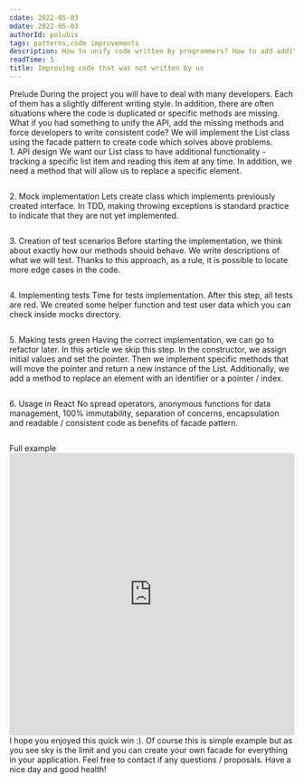 ```yaml
---
cdate: 2022-05-03
mdate: 2022-05-03
authorId: polubis
tags: patterns,code improvements
description: How to unify code written by programmers? How to add additional methods? How to hide what is not needed and how to simply make your life easier with facade pattern.
readTime: 5
title: Improving code that was not written by us
---
```


<Section>
  <XL>Prelude</XL>
  <M>
    During the project you will have to deal with many developers. Each of them
    has a slightly different writing style. In addition, there are often
    situations where the code is duplicated or specific methods are missing.
  </M>
  <M>
    What if you had something to unify the API, add the missing methods and
    force developers to write consistent code?
  </M>
  <Hint hasBg>
    We will implement the List class using the facade pattern to create code
    which solves above problems.
  </Hint>
</Section>

<Section>
  <XL>1. API design</XL>
  <M>
    We want our List class to have additional functionality - tracking a
    specific list item and reading this item at any time.
  </M>
  <M>
    In addition, we need a method that will allow us to replace a specific
    element.
  </M>
  <Code description="Several types for understanding implementation">
    <deckgo-highlight-code src="https://raw.githubusercontent.com/polubis/Creating-list-abstraction-for-arrays/main/src/snippets/1_API_design.ts"></deckgo-highlight-code>
  </Code>
</Section>

<Section>
  <XL>2. Mock implementation</XL>
  <M>
    Lets create class which implements previously created interface. In TDD,
    making throwing exceptions is standard practice to indicate that they are
    not yet implemented.
  </M>
  <Code description="Fake implementation for TypeScript peace of mind :)">
    <deckgo-highlight-code src="https://raw.githubusercontent.com/polubis/Creating-list-abstraction-for-arrays/main/src/snippets/2_Mock_implementation.ts"></deckgo-highlight-code>
  </Code>
</Section>

<Section>
  <XL>3. Creation of test scenarios</XL>
  <M>
    Before starting the implementation, we think about exactly how our methods
    should behave. We write descriptions of what we will test. Thanks to this
    approach, as a rule, it is possible to locate more edge cases in the code.
  </M>
  <Code>
    <deckgo-highlight-code src="https://raw.githubusercontent.com/polubis/Creating-list-abstraction-for-arrays/main/src/snippets/3_Creation_of_test_scenarios.ts"></deckgo-highlight-code>
  </Code>
</Section>

<Section>
  <XL>4. Implementing tests</XL>
  <M>
    Time for tests implementation. After this step, all tests are red. We
    created some helper function and test user data which you can check inside
    mocks directory.
  </M>
  <Code description="Several tests written in jest">
    <deckgo-highlight-code src="https://raw.githubusercontent.com/polubis/Creating-list-abstraction-for-arrays/main/src/snippets/4_Implementing_tests.ts"></deckgo-highlight-code>
  </Code>
</Section>

<Section>
  <XL>5. Making tests green</XL>
  <M>
    Having the correct implementation, we can go to refactor later. In this
    article we skip this step.
  </M>
  <M>
    In the constructor, we assign initial values ​​and set the pointer. Then we
    implement specific methods that will move the pointer and return a new
    instance of the List. Additionally, we add a method to replace an element
    with an identifier or a pointer / index.
  </M>
  <Code description="Green is a nice color">
    <deckgo-highlight-code src="https://raw.githubusercontent.com/polubis/Creating-list-abstraction-for-arrays/main/src/snippets/5_Making_tests_green.ts"></deckgo-highlight-code>
  </Code>
</Section>

<Section>
  <XL>6. Usage in React</XL>
  <M>
    No spread operators, anonymous functions for data management, 100%
    immutability, separation of concerns, encapsulation and readable /
    consistent code as benefits of facade pattern.
  </M>
  <Code description="Fancy usage in React">
    <deckgo-highlight-code src="https://raw.githubusercontent.com/polubis/Creating-list-abstraction-for-arrays/main/src/snippets/6_Usage_in_React.tsx"></deckgo-highlight-code>
  </Code>
</Section>

<Section>
  <XL>Full example</XL>
  <iframe
    src="https://codesandbox.io/embed/improving-code-that-was-not-written-by-us-lewmz0?fontsize=14&hidenavigation=1&theme=dark"
    style="width:100%; height:500px; border:0; border-radius: 4px; overflow:hidden;"
    title="Improving code that was not written by us"
    allow="accelerometer; ambient-light-sensor; camera; encrypted-media; geolocation; gyroscope; hid; microphone; midi; payment; usb; vr; xr-spatial-tracking"
    sandbox="allow-forms allow-modals allow-popups allow-presentation allow-same-origin allow-scripts"
  ></iframe>
</Section>

<Summary>
  <M>
    I hope you enjoyed this quick win :). Of course this is simple example but
    as you see sky is the limit and you can create your own facade for
    everything in your application.
  </M>
  <M>
    Feel free to contact if any questions / proposals. Have a nice day and good
    health!
  </M>
</Summary>
